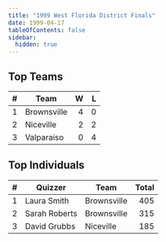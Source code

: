 ```yaml
---
title: "1999 West Florida District Finals"
date: 1999-04-17
tableOfContents: false
sidebar:
  hidden: true
---
```


## Top Teams

|    # | Team        |    W |    L |
| ---: | ----------- | ---: | ---: |
|    1 | Brownsville |    4 |    0 |
|    2 | Niceville   |    2 |    2 |
|    3 | Valparaiso  |    0 |    4 |

## Top Individuals

|    # | Quizzer       | Team        | Total |
| ---: | ------------- | ----------- | ----: |
|    1 | Laura Smith   | Brownsville |   405 |
|    2 | Sarah Roberts | Brownsville |   315 |
|    3 | David Grubbs  | Niceville   |   185 |

